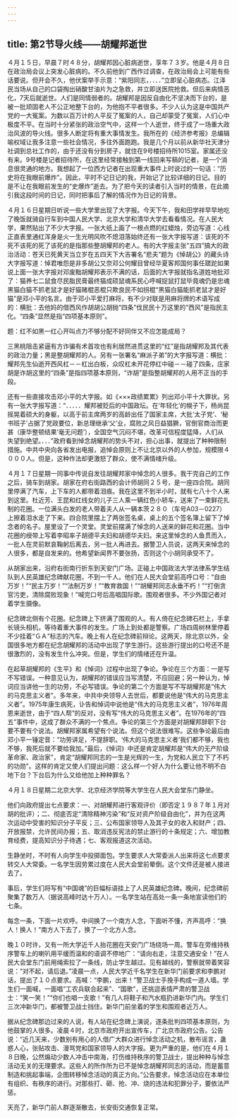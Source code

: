```yaml
---
---
---
```

title: 第2节导火线――胡耀邦逝世
---



４月１５日，早晨７时４８分，胡耀邦因心脏病逝世，享年７３岁。他是４月８日在政治局会议上突发心脏病的。不久前他到广西作过调查，在政治局会上可能有些话要说。但开会不久，他伏案举手示意：“紫阳同志，．．．．”立即呈心脏病态。江泽民当场从自己的口袋掏出硝酸甘油片为之急救，并立即送医院抢救。但后来病情恶化，7天后就逝世。人们是同情弱者的。胡耀邦是因反自由化不坚决而下台的，是被一批顽固老人不公正地整下台的，为他抱不平者很多。不少人认为这是中国共产党的一大冤案。为数以百万计的人平反了冤案的人，自己却蒙受了冤案，人们心中极度不平。在当时十分紧张的政治空气中，这样一个人逝世，终于成了一场重大政治风波的导火线。很多人断定将有重大事情发生。我所在的《经济参考报》总编辑喻权域让我多注意一些社会情况，多往外面跑跑。我是几个月以前从新华社天津分社调到总社工作的，由于还没有分到房子，就住在9号楼招待所1015室。家属还没有来。9号楼是记者招待所，在这里经常接触到第一线回来写稿的记者，是一个消息很灵通的地方。我想起了一位西方记者在出现重大事件上时说过的一句话：“历史将在我眼前爆炸”。因此，平时不记日记的我，开始记了比较详细的日记。目的是不让在我眼前发生的“史爆炸”逝去。为了把今天的读者引入当时的情景，在此摘引我这段时间的日记，同时把事后了解的情况作为日记的背景。

４月１６日星期日听说一些大学里出现了大字报。今天下午，我和田学祥早早地吃了晚饭就骑自行车到中国人民大学、北京大学和清华大学去看看情况。在人民大学，果然贴出了不少大字报。一张大纸上画了一根点燃的红蜡烛，旁边写道：心线正直表里通红浑身是火一生光明风吹不熄泪落始终还有一张大字报写道：该死的不死不该死的死了该死的是指那些整胡耀邦的老人。有的大字报主张“五四”搞大的政治活动：苍天已死黄天当立岁在五四天下大吉署名“悲夫”题为《悼胡公》的藏头诗大字报写道：悼君唯怨是非多胡公又奈邓公何耀目曾经华夏客邦国何事任蹉跎如果说上面一张大字报对邓废黜胡耀邦表示不满的话，后面的大字报就指名道姓地批邓了：猫养七二鼠食尽民脂民膏最终猫成硕鼠魂系民心呼喊捉鼠打鼠毕竟魂仍是忠魂黑猫白猫不抓老鼠才是好猫赌棍恶棍只欺良民不如拐棍“黑猫白猫能抓老鼠才是好猫”是邓小平的名言。由于邓小平爱打麻将，有不少对联是用麻将牌的术语写成的：横批：去他妈的借西风作胡胡公胡抛“四条”伐民民十万这里的“西风”是指民主化。“四条”显然是指“四项基本原则”。

题：红不如黑一红心开叫点力不够分配不好同伴又不应怎能成局？

三黑桃阻击紧逼有方诈骗有术首攻也有利居然进贯这里的“红”是指胡耀邦及其代表的政治力量；黑是整胡耀邦的人。另有一张署名“麻派子弟”的大字报写道：横批：耀邦先生仙逝开西风杠－－杠出白板，众叹杠未开花停红中碰－－碰了四条，庄家胡是诈胡这里的“四条”是指四项基本原则，“诈胡”是指整胡耀邦的人用不正当的手段。

还有一些直接攻击邓小平的大字报。如《×××政绩累累》列出邓小平十大罪状。另有一张大字报写道：“．．．．．耀邦被贬后的中国政坛。在‘年轻化’的幌子下，杨尚昆摇晃着硕大的身躯，以高于前主席两岁的高龄出任了国家主席，大批‘太子党’、‘秘书班子’占据了党政要位，新总理继承‘父’业，腐败之风日益猖獗，官倒官商治而更甚（康华整顿结果‘毫无问题’），全国空气沉闷不堪，改革可信程度猛降，人们从失望到绝望。．．．”政府看到悼念胡耀邦的势头不对，担心出事，就提出了种种限制措施。中共中央向各省发出电报，追悼会原则上不让北京以外的人参加，规模限４０００人。但是，这种作法却更激怒了群众，使不满情绪升级。

４月１７日星期一同事中传说自发往胡耀邦家中悼念的人很多。我干完自己的工作之后，骑车到胡家。胡家在府右街路西的会计师胡同２５号，是一座四合院。胡同里停满了汽车，上下车的人都带着泪痕。我在这里不到半小时，就有七八十个人来到这里。杜近芳、王昆和红线女的儿子三人乘一辆红色小轿车，送来了一束鲜花扎制的花圈。一位满头白发的老人带着夫人从一辆本茨２８０（车号A03－0227）上擦着泪水走了下来。四合院里摆上了两张签名桌，桌上的五个签名簿上留下了悼念者的名子。屋里设了一个灵堂。灵堂前摆满了悼念的人送来的鲜花和花圈。当中花圈的绶带上写着李昭率子胡德平夫妇和胡德华夫妇。来这里悼念的人鱼贯而入，一批人在灵前默哀鞠躬后离去，另一批人再进去。据警卫人员说，这两天来悼念的人很多，都是自发来的。他希望新闻界不要张扬，否则这个小胡同承受不了。

从胡家出来，沿府右街南行折东到天安门广场。正碰上中国政法大学法律系学生结队到人民英雄纪念碑献花圈，不到一千人。他们在人民大会堂前高呼口号：“自由万岁！”“民主万岁！”“法制万岁！”“教育救国！”“胡耀邦同志永垂不朽！”“打倒贪官污吏，清除腐败现象！”喊完口号后高唱国际歌。围观者很多。不少外国记者对着学生摄像。

纪念碑北侧有个花圈。纪念碑上下挤满了围观的人。有人倚在纪念碑石栏上，手拿长镜头相机，等待着重大事件的发生。广场上到处都是警察。广场四周树林里停着不少挂着“ＧＡ”标志的汽车。晚上有人在纪念碑前辩论。这两天，除北京以外，全国很多地方都在纪念胡耀邦的活动中出现了学生游行。这些游行提出的口号还不是很激烈的，没有发生什么冲突。但是，学生们的情绪还在升温。

在起草胡耀邦的《生平》和《悼词》过程中出现了争论。争论在三个方面：一是写不写错误。一种意见认为，胡耀邦的错误应当写清楚，不应回避；另一种认为，悼词应当讲他一生的功劳，不必写错误。争论的第二个方面是写不写胡耀邦是“伟大的马克思主义者”。多年来，中共中央领导人去世后，都要说他是“伟大的马克思主义者”。1975年康生病死，讣告和悼词中说他是“伟大的马克思主义者”，1976年周恩来逝世，由于“四人帮”的反对，没有写“伟大的马克思主义者”。在1976年的“四五”事件中，这成了群众不满的一个焦点。争论的第三个方面是对胡耀邦辞职下台要不要有个说法。胡耀邦家属希望有个说法。但这个说法很难写。这些争论最后由邓小平一锤定音：“功劳讲足，不提辞职。‘伟大的马克思主义者’我们都不够，我也不够，我死后就不要给我加。”最后，《悼词》中还是肯定胡耀邦是“伟大的无产阶级革命家、政治家”，肯定“胡耀邦同志的一生是光辉的一生，为党和人民立下了不朽的功勋”。这样的肯定又使人们提出问题：这么样一个好人为什么要让他不明不白地下台？下台后为什么又给他加上种种罪名？

４月１８日星期二北京大学、北京经济学院等大学生在人民大会堂东门静坐。

他们向政府提出七点要求：一、对胡耀邦进行客观评价（即否定１９８７年１月对胡的批评）；二、彻底否定“清除精神污染”和“反对资产阶级自由化”，并为在这两次运动中受害的知识分子平反；三、公布国家领导人及其子女的收入和财产；四、开放报禁，允许民间办报；五、取消违反宪法的禁止游行的十条规定；六、增加教育经费，提高知识分子待遇；七、客观报道这次活动。

生静坐时，不时有人向学生中投掷面包。学生要求人大常委派人出来将这七点要求转交人大常委。一名学生因劳累过度在人民大会堂前晕倒。这个文件还是被人接进去了。

事后，学生们将写有“中国魂”的巨幅标语挂上了人民英雄纪念碑。晚间，纪念碑前聚集了数万人（据说高峰时达十万人）。一名学生站在高处一条一条地宣读他们的七条。

每念一条，下面一片欢呼。中间换了一个南方人念，下面听不懂，齐声高呼：“换人！换人！”南方人下去了，换了一个北方人念。

晚１０时许，又有一所大学近千人抬花圈在天安门广场绕场一周。警车在旁维持秩序警车上的喇叭用平缓而温和的语调不停地广：“请向右走，注意交通安全！”在人民大会堂东门前用绳索拉了一条线，防止学生越过。见有越线的，警察就带着笑容说：“对不起，请后退。”凌晨一点，人民大学近千名学生在新华门前要求和李鹏对话，提出了１０点要求。高喊：“李鹏，出来！”警卫战士手挽手构成一道人墙。学生们一面喊，一面唱“工农兵联合起来”、“国歌”，还挑逗表情严肃的警卫战士：“笑一笑！”“你们也唱一支歌！”有几人将鞋子和汽水瓶扔进新华门内。学生们三次冲新华门，都被警卫战士挡住。新华门前坐着的学生和围观者近万人。

据从纪念碑那边过来的人说，有人站在纪念碑上演说，逐条批判四项基本原则，为他鼓掌的人很多。凌晨４时，北京市政府开出宣传车，广北京市政府公告。公告说：“近几天来，少数别有用心的人借广大群众进行悼念活动之机，散布谣言，蛊惑人心，张贴攻击、漫骂党和国家领导人的大字报。更为严重的是，他们在４月１８日晚，公然煽动少数人冲击中南海，打伤维持秩序的警卫战士，提出种种与悼念活动无关的无理要求。这些人的所作所为已不是悼念胡耀邦同志的活动，而是蓄意制造和挑起事端，企图转移悼念活动的真正方向。”公告要求，悼念活动应在本单位有组织、有秩序的进行。对那些打、砸、抢、冲、烧的违法和犯罪分子，要依法严惩。

天亮了，新华门前人群逐渐散去，长安街交通恢复正常。